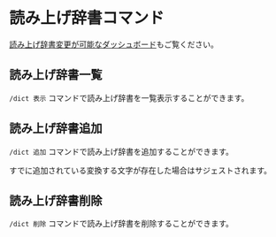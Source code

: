 # 読み上げ辞書コマンド

[読み上げ辞書変更が可能なダッシュボード](/dashboard)もご覧ください。

## 読み上げ辞書一覧

`/dict 表示` コマンドで読み上げ辞書を一覧表示することができます。

## 読み上げ辞書追加

`/dict 追加` コマンドで読み上げ辞書を追加することができます。

すでに追加されている変換する文字が存在した場合はサジェストされます。

## 読み上げ辞書削除

`/dict 削除` コマンドで読み上げ辞書を削除することができます。
